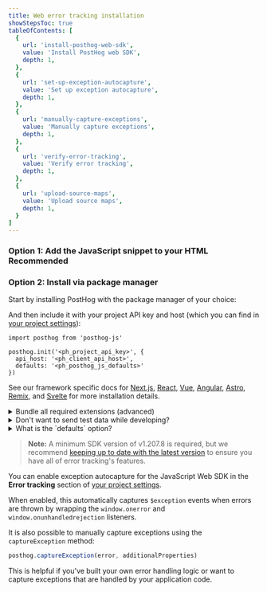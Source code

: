 ```yaml
---
title: Web error tracking installation
showStepsToc: true
tableOfContents: [
  {
    url: 'install-posthog-web-sdk',
    value: 'Install PostHog web SDK',
    depth: 1,
  },
  {
    url: 'set-up-exception-autocapture',
    value: 'Set up exception autocapture',
    depth: 1,
  },
  {
    url: 'manually-capture-exceptions',
    value: 'Manually capture exceptions',
    depth: 1,
  },
  {
    url: 'verify-error-tracking',
    value: 'Verify error tracking',
    depth: 1,
  },
  {
    url: 'upload-source-maps',
    value: 'Upload source maps',
    depth: 1,
  }
]
---
```





<Steps>
<Step title="Install PostHog web SDK" badge="required">

### Option 1: Add the JavaScript snippet to your HTML <span class="bg-gray-accent-light dark:bg-gray-accent-dark text-gray font-semibold align-middle text-sm p-1 rounded">Recommended</span>

<Snippet />

### Option 2: Install via package manager

Start by installing PostHog with the package manager of your choice:

<InstallWebPackageManagers />

And then include it with your project API key and host (which you can find in [your project settings](https://app.posthog.com/settings/project)):
```js-web
import posthog from 'posthog-js'

posthog.init('<ph_project_api_key>', {
  api_host: '<ph_client_api_host>',
  defaults: '<ph_posthog_js_defaults>'
})
```

See our framework specific docs for [Next.js](/docs/libraries/next-js), [React](/docs/libraries/react), [Vue](/docs/libraries/vue-js), [Angular](/docs/libraries/angular), [Astro](/docs/libraries/astro), [Remix](/docs/libraries/remix), and [Svelte](/docs/libraries/svelte) for more installation details.

<details>
<summary>Bundle all required extensions (advanced)</summary>

By default, the JavaScript Web library only loads the core functionality. It lazy-loads extensions such as surveys or the session replay 'recorder' when needed. 

This can cause issues if:

- You have a Content Security Policy (CSP) that blocks inline scripts. 
- You want to optimize your bundle at build time to ensure all dependencies are ready immediately.
- Your app is running in environments like the Chrome Extension store or [Electron](/tutorials/electron-analytics) that reject or block remote code loading.

To solve these issues, we have multiple import options available below.

**Note:** With any of the `no-external` options, the toolbar will be unavailable as this is only possible as a runtime dependency loaded directly from `app.posthog.com`.

```js-web
// No external code loading possible (this disables all extensions such as Replay, Surveys, Exceptions etc.)
import posthog from 'posthog-js/dist/module.no-external'

// No external code loading possible but all external dependencies pre-bundled
import posthog from 'posthog-js/dist/module.full.no-external'

// All external dependencies pre-bundled and with the ability to load external scripts (primarily useful is you use Site Apps)
import posthog from 'posthog-js/dist/module.full'

// Finally you can also import specific extra dependencies 
import "posthog-js/dist/recorder"
import "posthog-js/dist/surveys"
import "posthog-js/dist/exception-autocapture"
import "posthog-js/dist/tracing-headers"
import "posthog-js/dist/web-vitals"
import posthog from 'posthog-js/dist/module.no-external'

// All other posthog commands are the same as usual
posthog.init('<ph_project_api_key>', { api_host: '<ph_client_api_host>', defaults: '<ph_posthog_js_defaults>' })
```

**Note:** You should ensure if using this option that you always import `posthog-js` from the same module, otherwise multiple bundles could get included. At this time `posthog-js/react` does not work with any module import other than the default.

</details>

<details>
<summary>Don't want to send test data while developing?</summary>

If you don't want to send test data while you're developing, you can do the following:

```js-web
if (!window.location.host.includes('127.0.0.1') && !window.location.host.includes('localhost')) {
    posthog.init('<ph_project_api_key>', { api_host: '<ph_client_api_host>', defaults: '<ph_posthog_js_defaults>' })
}
```

</details>
<details>
<summary>What is the `defaults` option?</summary>

The `defaults` is a date, such as `2025-05-24`, for a configuration snapshot used as defaults to initialize PostHog. This default is overridden when you explicitly set a value for any of the options.

</details>

</Step>


<Step title="Set up exception autocapture" badge="recommended">

> **Note:** A minimum SDK version of v1.207.8 is required, but we recommend [keeping up to date with the latest version](/docs/sdk-doctor) to ensure you have all of error tracking's features.

You can enable exception autocapture for the JavaScript Web SDK in the **Error tracking** section of [your project settings](https://app.posthog.com/settings/project-error-tracking#exception-autocapture). 

When enabled, this automatically captures `$exception` events when errors are thrown by wrapping the `window.onerror` and `window.onunhandledrejection` listeners.

</Step>

<Step title="Manually capture exceptions" badge="optional">

It is also possible to manually capture exceptions using the `captureException` method:

```js
posthog.captureException(error, additionalProperties)
```

This is helpful if you've built your own error handling logic or want to capture exceptions that are handled by your application code.

</Step>

<StepVerifyErrorTracking />

<Step title="Upload source maps" badge="required">
  <StepUploadSourceMaps urlPath="web" framework="web" />
</Step>


</Steps> 
